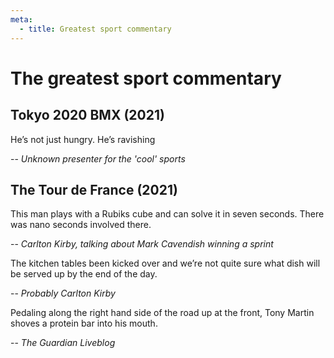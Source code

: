```yaml
---
meta:
  - title: Greatest sport commentary
---
```



# The greatest sport commentary
## Tokyo 2020 BMX (2021)
He’s not just hungry. He’s ravishing


-- <cite>Unknown presenter for the 'cool' sports</cite>

## The Tour de France (2021)

This man plays with a Rubiks cube and can solve it in seven seconds. There was
nano seconds involved there.

-- <cite>Carlton Kirby, talking about Mark Cavendish winning a sprint</cite>

The kitchen tables been kicked over and we’re not quite sure what dish will be served up by the end of the day.

-- <cite>Probably Carlton Kirby</cite>

Pedaling along the right hand side of the road up at the front, Tony Martin shoves a protein bar into his mouth.

-- <cite>The Guardian Liveblog</cite>




